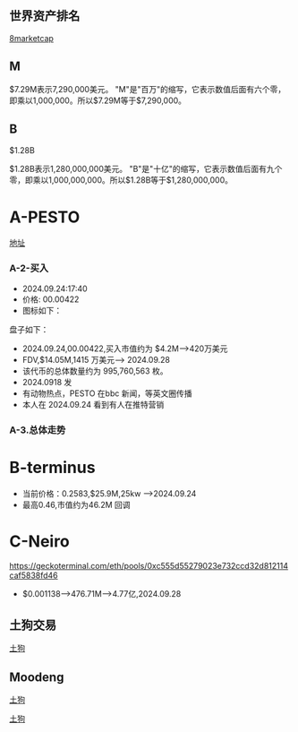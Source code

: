 
## 世界资产排名
[8marketcap](https://8marketcap.com/)

## M
$7.29M表示7,290,000美元。 "M"是"百万"的缩写，它表示数值后面有六个零，即乘以1,000,000。所以$7.29M等于$7,290,000。

## B
$1.28B

$1.28B表示1,280,000,000美元。 "B"是"十亿"的缩写，它表示数值后面有九个零，即乘以1,000,000,000。所以$1.28B等于$1,280,000,000。

# A-PESTO
[地址](https://www.geckoterminal.com/solana/pools/A9KLSS9modWzMc1A189c6HXwy1QkgUupun9TPJZkhmaw)

### A-2-买入
* 2024.09.24:17:40
* 价格: 00.00422
* 图标如下：

<ImageRender alt='test1' width='100%' height='auto' path='/crypto/1-PESTO.png' />

盘子如下：
* 2024.09.24,00.00422,买入市值约为 $4.2M-->420万美元
* FDV,$14.05M,1415 万美元--> 2024.09.28
* 该代币的总体数量约为 995,760,563 枚。
* 2024.0918 发
* 有动物热点，PESTO 在bbc 新闻，等英文圈传播
* 本人在 2024.09.24 看到有人在推特营销

### A-3.总体走势

<ImageRender alt='test1' width='100%' height='auto' path='/crypto/2-PESTO.png' />

# B-terminus
* 当前价格：0.2583,$25.9M,25kw -->2024.09.24
* 最高0.46,市值约为46.2M <HighlightText>回调</HighlightText>

<ImageRender alt='test1' width='100%' height='auto' path='/crypto/3-terminus.png' />

# C-Neiro
https://geckoterminal.com/eth/pools/0xc555d55279023e732ccd32d812114caf5838fd46

* <HighlightText>$0.001138-->476.71M-->4.77亿,2024.09.28 </HighlightText>

<ImageRender alt='test1' width='100%' height='auto' path='/crypto/4-Neiro.png' />


## 土狗交易
[土狗](https://www.geckoterminal.com/)

## Moodeng
[土狗](https://www.geckoterminal.com/eth/pools/0x470dc172d6502ac930b59322ece5345dd456a03d)

[土狗](https://www.geckoterminal.com/solana/pools/22WrmyTj8x2TRVQen3fxxi2r4Rn6JDHWoMTpsSmn8RUd)
